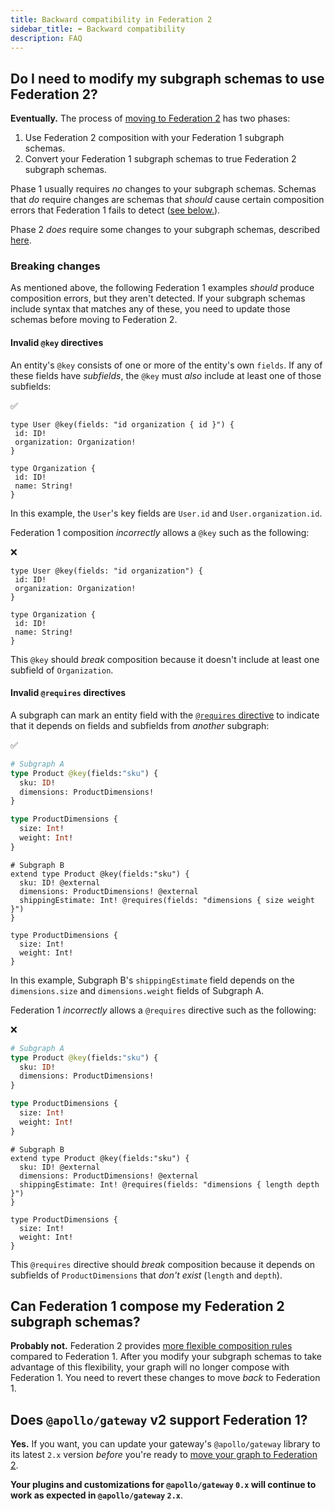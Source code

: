 ```yaml
---
title: Backward compatibility in Federation 2
sidebar_title: ⬅️ Backward compatibility
description: FAQ
---
```



## Do I need to modify my subgraph schemas to use Federation 2?

**Eventually.** The process of [moving to Federation 2](./moving-to-federation-2/) has two phases:

1. Use Federation 2 composition with your Federation 1 subgraph schemas.
2. Convert your Federation 1 subgraph schemas to true Federation 2 subgraph schemas.

Phase 1 usually requires _no_ changes to your subgraph schemas. Schemas that _do_ require changes are schemas that _should_ cause certain composition errors that Federation 1 fails to detect ([see below.](#breaking-changes)).

Phase 2 _does_ require some changes to your subgraph schemas, described [here](./moving-to-federation-2/#phase-2-modify-subgraph-schemas).


### Breaking changes

As mentioned above, the following Federation 1 examples _should_ produce composition errors, but they aren't detected. If your subgraph schemas include syntax that matches any of these, you need to update those schemas before moving to Federation 2.

<ExpansionPanel title="See breaking changes">

#### Invalid `@key` directives

An entity's `@key` consists of one or more of the entity's own `fields`. If any of these fields have _subfields_, the `@key` must _also_ include at least one of those subfields:

<p style="margin-bottom: 0">✅</p>

```graphql{1}
type User @key(fields: "id organization { id }") {
 id: ID!
 organization: Organization!
}

type Organization {
 id: ID!
 name: String!
}
```

In this example, the `User`'s key fields are `User.id` and `User.organization.id`.

Federation 1 composition _incorrectly_ allows a `@key` such as the following:

<p style="margin-bottom: 0">❌</p>

```graphql{1}
type User @key(fields: "id organization") {
 id: ID!
 organization: Organization!
}

type Organization {
 id: ID!
 name: String!
}
```

This `@key` should _break_ composition because it doesn't include at least one subfield of `Organization`.

#### Invalid `@requires` directives

A subgraph can mark an entity field with the [`@requires` directive](https://www.apollographql.com/docs/federation/entities/#extending-an-entity-with-computed-fields-advanced) to indicate that it depends on fields and subfields from _another_ subgraph:

<p style="margin-bottom: 0">✅</p>

```graphql
# Subgraph A
type Product @key(fields:"sku") {
  sku: ID!
  dimensions: ProductDimensions!
}

type ProductDimensions {
  size: Int!
  weight: Int!
}
```

```graphql{5}
# Subgraph B
extend type Product @key(fields:"sku") {
  sku: ID! @external
  dimensions: ProductDimensions! @external
  shippingEstimate: Int! @requires(fields: "dimensions { size weight }")
}

type ProductDimensions {
  size: Int!
  weight: Int!
}
```

In this example, Subgraph B's `shippingEstimate` field depends on the `dimensions.size` and `dimensions.weight` fields of Subgraph A.

Federation 1 _incorrectly_ allows a `@requires` directive such as the following:

<p style="margin-bottom: 0">❌</p>

```graphql
# Subgraph A
type Product @key(fields:"sku") {
  sku: ID!
  dimensions: ProductDimensions!
}

type ProductDimensions {
  size: Int!
  weight: Int!
}
```

```graphql{5}
# Subgraph B
extend type Product @key(fields:"sku") {
  sku: ID! @external
  dimensions: ProductDimensions! @external
  shippingEstimate: Int! @requires(fields: "dimensions { length depth }")
}

type ProductDimensions {
  size: Int!
  weight: Int!
}
```

This `@requires` directive should _break_ composition because it depends on subfields of `ProductDimensions` that _don't exist_ (`length` and `depth`).

</ExpansionPanel>


## Can Federation 1 compose my Federation 2 subgraph schemas?

**Probably not.** Federation 2 provides [more flexible composition rules](./new-in-federation-2/#more-flexible-composition) compared to Federation 1. After you modify your subgraph schemas to take advantage of this flexibility, your graph will no longer compose with Federation 1. You need to revert these changes to move _back_ to Federation 1.

## Does `@apollo/gateway` v2 support Federation 1?

**Yes.** If you want, you can update your gateway's `@apollo/gateway` library to its latest `2.x` version _before_ you're ready to [move your graph to Federation 2](./moving-to-federation-2/).

**Your plugins and customizations for `@apollo/gateway` `0.x` will continue to work as expected in `@apollo/gateway` `2.x`**.
